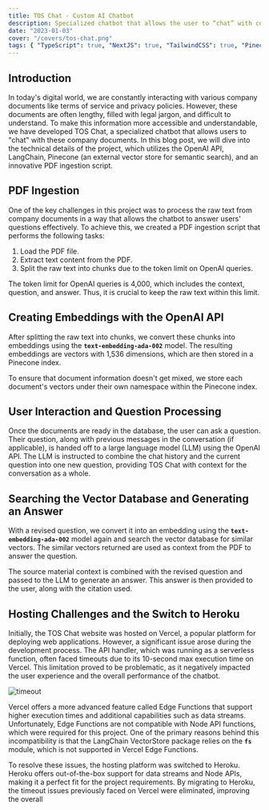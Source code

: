 ```yaml
---
title: TOS Chat - Custom AI Chatbot
description: Specialized chatbot that allows the user to “chat” with company documents like terms of service and privacy policies. Techstack includes the OpenAI api, LangChain, and Pinecone, an external vector store (for semantic search).
date: "2023-01-03"
cover: "/covers/tos-chat.png"
tags: { "TypeScript": true, "NextJS": true, "TailwindCSS": true, "Pinecone": true, "LangChain": true, "MongoDB": true }
---
```


## **Introduction**

In today's digital world, we are constantly interacting with various company documents like terms of service and privacy policies. However, these documents are often lengthy, filled with legal jargon, and difficult to understand. To make this information more accessible and understandable, we have developed TOS Chat, a specialized chatbot that allows users to "chat" with these company documents. In this blog post, we will dive into the technical details of the project, which utilizes the OpenAI API, LangChain, Pinecone (an external vector store for semantic search), and an innovative PDF ingestion script.

## **PDF Ingestion**

One of the key challenges in this project was to process the raw text from company documents in a way that allows the chatbot to answer users' questions effectively. To achieve this, we created a PDF ingestion script that performs the following tasks:

1. Load the PDF file.
2. Extract text content from the PDF.
3. Split the raw text into chunks due to the token limit on OpenAI queries.

The token limit for OpenAI queries is 4,000, which includes the context, question, and answer. Thus, it is crucial to keep the raw text within this limit.

## **Creating Embeddings with the OpenAI API**

After splitting the raw text into chunks, we convert these chunks into embeddings using the **`text-embedding-ada-002`** model. The resulting embeddings are vectors with 1,536 dimensions, which are then stored in a Pinecone index.

To ensure that document information doesn't get mixed, we store each document's vectors under their own namespace within the Pinecone index.

## **User Interaction and Question Processing**

Once the documents are ready in the database, the user can ask a question. Their question, along with previous messages in the conversation (if applicable), is handed off to a large language model (LLM) using the OpenAI API. The LLM is instructed to combine the chat history and the current question into one new question, providing TOS Chat with context for the conversation as a whole.

## **Searching the Vector Database and Generating an Answer**

With a revised question, we convert it into an embedding using the **`text-embedding-ada-002`** model again and search the vector database for similar vectors. The similar vectors returned are used as context from the PDF to answer the question.

The source material context is combined with the revised question and passed to the LLM to generate an answer. This answer is then provided to the user, along with the citation used.

## **Hosting Challenges and the Switch to Heroku**

Initially, the TOS Chat website was hosted on Vercel, a popular platform for deploying web applications. However, a significant issue arose during the development process. The API handler, which was running as a serverless function, often faced timeouts due to its 10-second max execution time on Vercel. This limitation proved to be problematic, as it negatively impacted the user experience and the overall performance of the chatbot.

![timeout](/images/tos-chat/timeout.png)

Vercel offers a more advanced feature called Edge Functions that support higher execution times and additional capabilities such as data streams. Unfortunately, Edge Functions are not compatible with Node API functions, which were required for this project. One of the primary reasons behind this incompatibility is that the LangChain VectorStore package relies on the **`fs`** module, which is not supported in Vercel Edge Functions.

To resolve these issues, the hosting platform was switched to Heroku. Heroku offers out-of-the-box support for data streams and Node APIs, making it a perfect fit for the project requirements. By migrating to Heroku, the timeout issues previously faced on Vercel were eliminated, improving the overall
